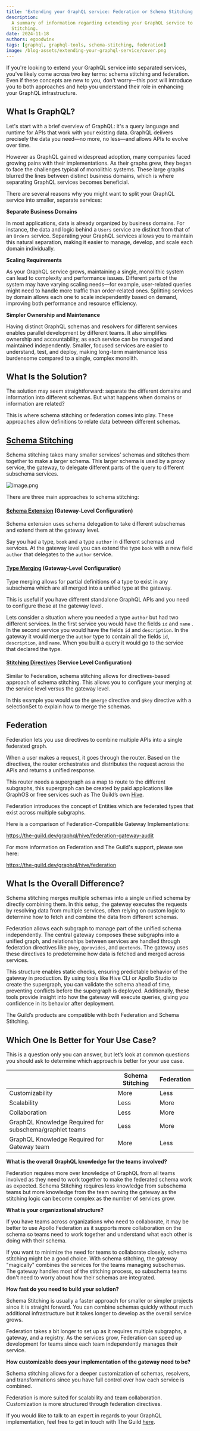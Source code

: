 ```yaml
---
title: 'Extending your GraphQL service: Federation or Schema Stitching'
description:
  A summary of information regarding extending your GraphQL service to use Federation or Schema
  Stitching.
date: 2024-11-18
authors: egoodwinx
tags: [graphql, graphql-tools, schema-stitching, federation]
image: /blog-assets/extending-your-graphql-service/cover.png
---
```


If you're looking to extend your GraphQL service into separated services, you've likely come across
two key terms: schema stitching and federation. Even if these concepts are new to you, don't
worry—this post will introduce you to both approaches and help you understand their role in
enhancing your GraphQL infrastructure.

## What Is GraphQL?

Let's start with a brief overview of GraphQL: it's a query language and runtime for APIs that work
with your existing data. GraphQL delivers precisely the data you need—no more, no less—and allows
APIs to evolve over time.

However as GraphQL gained widespread adoption, many companies faced growing pains with their
implementations. As their graphs grew, they began to face the challenges typical of monolithic
systems. These large graphs blurred the lines between distinct business domains, which is where
separating GraphQL services becomes beneficial.

There are several reasons why you might want to split your GraphQL service into smaller, separate
services:

**Separate Business Domains**

In most applications, data is already organized by business domains. For instance, the data and
logic behind a `Users` service are distinct from that of an `Orders` service. Separating your
GraphQL services allows you to maintain this natural separation, making it easier to manage,
develop, and scale each domain individually.

**Scaling Requirements**

As your GraphQL service grows, maintaining a single, monolithic system can lead to complexity and
performance issues. Different parts of the system may have varying scaling needs—for example,
user-related queries might need to handle more traffic than order-related ones. Splitting services
by domain allows each one to scale independently based on demand, improving both performance and
resource efficiency.

**Simpler Ownership and Maintenance**

Having distinct GraphQL schemas and resolvers for different services enables parallel development by
different teams. It also simplifies ownership and accountability, as each service can be managed and
maintained independently. Smaller, focused services are easier to understand, test, and deploy,
making long-term maintenance less burdensome compared to a single, complex monolith.

## What Is the Solution?

The solution may seem straightforward: separate the different domains and information into different
schemas. But what happens when domains or information are related?

This is where schema stitching or federation comes into play. These approaches allow definitions to
relate data between different schemas.

## [Schema Stitching](https://the-guild.dev/graphql/stitching/docs)

Schema stitching takes many smaller services’ schemas and stitches them together to make a larger
schema. This larger schema is used by a proxy service, the gateway, to delegate different parts of
the query to different subschema services.

![image.png](/blog-assets/extending-your-graphql-service/distributed-graph.png)

There are three main approaches to schema stitching:

#### [Schema Extension](https://the-guild.dev/graphql/stitching/docs/approaches/schema-extensions) (Gateway-Level Configuration)

Schema extension uses schema delegation to take different subschemas and extend them at the gateway
level.

Say you had a type, `book` and a type `author` in different schemas and services. At the gateway
level you can extend the type `book` with a new field `author` that delegates to the `author`
service.

#### [Type Merging](https://the-guild.dev/graphql/stitching/docs/approaches/type-merging) (Gateway-Level Configuration)

Type merging allows for partial definitions of a type to exist in any subschema which are all merged
into a unified type at the gateway.

This is useful if you have different standalone GraphQL APIs and you need to configure those at the
gateway level.

Lets consider a situation where you needed a type `author` but had two different services. In the
first service you would have the fields `id` and `name` . In the second service you would have the
fields `id` and `description`. In the gateway it would merge the `author` type to contain all the
fields `id`, `description`, and `name`. When you built a query it would go to the service that
declared the type.

#### [Stitching Directives](https://the-guild.dev/graphql/stitching/docs/approaches/stitching-directives) (Service Level Configuration)

Similar to Federation, schema stitching allows for directives-based approach of schema stitching.
This allows you to configure your merging at the service level versus the gateway level.

In this example you would use the `@merge` directive and `@key` directive with a selectionSet to
explain how to merge the schemas.

## Federation

Federation lets you use directives to combine multiple APIs into a single federated graph.

When a user makes a request, it goes through the router. Based on the directives, the router
orchestrates and distributes the request across the APIs and returns a unified response.

This router needs a supergraph as a map to route to the different subgraphs, this supergraph can be
created by paid applications like GraphOS or free services such as The Guild’s own
[Hive](https://the-guild.dev/graphql/hive).

Federation introduces the concept of Entities which are federated types that exist across multiple
subgraphs.

Here is a comparison of Federation-Compatible Gateway Implementations:

https://the-guild.dev/graphql/hive/federation-gateway-audit

For more information on Federation and The Guild's support, please see here:

https://the-guild.dev/graphql/hive/federation

## What Is the Overall Difference?

Schema stitching merges multiple schemas into a single unified schema by directly combining them. In
this setup, the gateway executes the requests by resolving data from multiple services, often
relying on custom logic to determine how to fetch and combine the data from different schemas.

Federation allows each subgraph to manage part of the unified schema independently. The central
gateway composes these subgraphs into a unified graph, and relationships between services are
handled through federation directives like `@key`, `@provides`, and `@extends`. The gateway uses
these directives to predetermine how data is fetched and merged across services.

This structure enables static checks, ensuring predictable behavior of the gateway in production. By
using tools like Hive CLI or Apollo Studio to create the supergraph, you can validate the schema
ahead of time, preventing conflicts before the supergraph is deployed. Additionally, these tools
provide insight into how the gateway will execute queries, giving you confidence in its behavior
after deployment.

The Guild’s products are compatible with both Federation and Schema Stitching.

## Which One Is Better for Your Use Case?

This is a question only you can answer, but let’s look at common questions you should ask to
determine which approach is better for your use case.

|                                                         | Schema Stitching | Federation |
| ------------------------------------------------------- | ---------------- | ---------- |
| Customizability                                         | More             | Less       |
| Scalability                                             | Less             | More       |
| Collaboration                                           | Less             | More       |
| GraphQL Knowledge Required for subschema/graphlet teams | Less             | More       |
| GraphQL Knowledge Required for Gateway team             | More             | Less       |

**What is the overall GraphQL knowledge for the teams involved?**

Federation requires more over knowledge of GraphQL from all teams involved as they need to work
together to make the federated schema work as expected. Schema Stitching requires less knowledge
from subschema teams but more knowledge from the team owning the gateway as the stitching logic can
become complex as the number of services grow.

**What is your organizational structure?**

If you have teams across organizations who need to collaborate, it may be better to use Apollo
Federation as it supports more collaboration on the schema so teams need to work together and
understand what each other is doing with their schema.

If you want to minimize the need for teams to collaborate closely, schema stitching might be a good
choice. With schema stitching, the gateway "magically" combines the services for the teams managing
subschemas. The gateway handles most of the stitching process, so subschema teams don't need to
worry about how their schemas are integrated.

**How fast do you need to build your solution?**

Schema Stitching is usually a faster approach for smaller or simpler projects since it is straight
forward. You can combine schemas quickly without much additional infrastructure but it takes longer
to develop as the overall service grows.

Federation takes a bit longer to set up as it requires multiple subgraphs, a gateway, and a
registry. As the services grow, Federation can speed up development for teams since each team
independently manages their service.

**How customizable does your implementation of the gateway need to be?**

Schema stitching allows for a deeper customization of schemas, resolvers, and transformations since
you have full control over how each service is combined.

Federation is more suited for scalability and team collaboration. Customization is more structured
through federation directives.

If you would like to talk to an expert in regards to your GraphQL implementation, feel free to get
in touch with The Guild [here](https://the-guild.dev/#get-in-touch).
